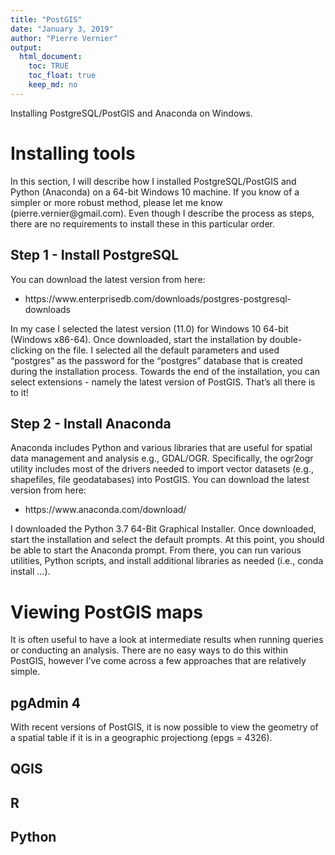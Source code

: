 ```yaml
---
title: "PostGIS"
date: "January 3, 2019"
author: "Pierre Vernier"
output:
  html_document:
    toc: TRUE
    toc_float: true
    keep_md: no
---
```


Installing PostgreSQL/PostGIS and Anaconda on Windows.

# Installing tools

In this section, I will describe how I installed PostgreSQL/PostGIS and Python (Anaconda) on a 64-bit Windows 10 machine. If you know of a simpler or more robust method, please let me know (pierre.vernier@gmail.com). Even though I describe the process as steps, there are no requirements to install these in this particular order.

## Step 1 - Install PostgreSQL

You can download the latest version from here:

  * https://www.enterprisedb.com/downloads/postgres-postgresql-downloads

In my case I selected the latest version (11.0) for Windows 10 64-bit (Windows x86-64). Once downloaded, start the installation by double-clicking on the file. I selected all the default parameters and used "postgres" as the password for the "postgres" database that is created during the installation process. Towards the end of the installation, you can select extensions - namely the latest version of PostGIS. That's all there is to it!

## Step 2 - Install Anaconda

Anaconda includes Python and various libraries that are useful for spatial data management and analysis e.g., GDAL/OGR. Specifically, the ogr2ogr utility includes most of the drivers needed to import vector datasets (e.g., shapefiles, file geodatabases) into PostGIS. You can download the latest version from here:

  * https://www.anaconda.com/download/
  
I downloaded the Python 3.7 64-Bit Graphical Installer. Once downloaded, start the installation and select the default prompts. At this point, you should be able to start the Anaconda prompt. From there, you can run various utilities, Python scripts, and install additional libraries as needed (i.e., conda install ...).


# Viewing PostGIS maps

It is often useful to have a look at intermediate results when running queries or conducting an analysis. There are no easy ways to do this within PostGIS, however I've come across a few approaches that are relatively simple.

## pgAdmin 4

With recent versions of PostGIS, it is now possible to view the geometry of a spatial table if it is in a geographic projectiong (epgs = 4326).

## QGIS

## R



## Python

